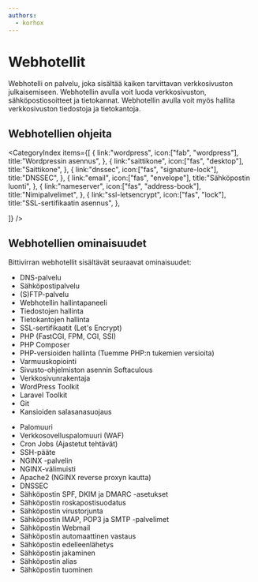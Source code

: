```yaml
---
authors:
  - korhox
---
```


# Webhotellit

Webhotelli on palvelu, joka sisältää kaiken tarvittavan verkkosivuston julkaisemiseen. Webhotellin avulla voit luoda verkkosivuston, sähköpostiosoitteet ja tietokannat. Webhotellin avulla voit myös hallita verkkosivuston tiedostoja ja tietokantoja.

## Webhotellien ohjeita

<CategoryIndex items={[
  {
    link:"wordpress",
    icon:["fab", "wordpress"],
    title:"Wordpressin asennus",
  },
  {
    link:"saittikone",
    icon:["fas", "desktop"],
    title:"Saittikone",
  },
  {
    link:"dnssec",
    icon:["fas", "signature-lock"],
    title:"DNSSEC",
  },
  {
    link:"email",
    icon:["fas", "envelope"],
    title:"Sähköpostin luonti",
  },
  {
    link:"nameserver",
    icon:["fas", "address-book"],
    title:"Nimipalvelimet",
  },
  {
    link:"ssl-letsencrypt",
    icon:["fas", "lock"],
    title:"SSL-sertifikaatin asennus",
  },
  
  
]} />

## Webhotellien ominaisuudet

Bittivirran webhotellit sisältävät seuraavat ominaisuudet:

<div className="grid md:grid-cols-2">
<div>

* DNS-palvelu
* Sähköpostipalvelu
* (S)FTP-palvelu
* Webhotellin hallintapaneeli
* Tiedostojen hallinta
* Tietokantojen hallinta
* SSL-sertifikaatit (Let's Encrypt)
* PHP (FastCGI, FPM, CGI, SSI)
* PHP Composer
* PHP-versioiden hallinta (Tuemme PHP:n tukemien versioita)
* Varmuuskopiointi
* Sivusto-ohjelmiston asennin Softaculous
* Verkkosivunrakentaja
* WordPress Toolkit
* Laravel Toolkit
* Git
* Kansioiden salasanasuojaus

</div>
<div>

* Palomuuri
* Verkkosovelluspalomuuri (WAF)
* Cron Jobs (Ajastetut tehtävät)
* SSH-pääte
* NGINX -palvelin
* NGINX-välimuisti
* Apache2 (NGINX reverse proxyn kautta)
* DNSSEC
* Sähköpostin SPF, DKIM ja DMARC -asetukset
* Sähköpostin roskapostisuodatus
* Sähköpostin virustorjunta
* Sähköpostin IMAP, POP3 ja SMTP -palvelimet
* Sähköpostin Webmail
* Sähköpostin automaattinen vastaus
* Sähköpostin edelleenlähetys
* Sähköpostin jakaminen
* Sähköpostin alias
* Sähköpostin tuominen

</div>
</div>
